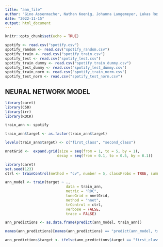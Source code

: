 ```yaml
---
title: "ann_file"
author: "Gino Assenmacher, Nathan Koenig, Johanna Langemeyer, Lukas Resch, Ben Roemer"
date: "2022-11-15"
output: html_document
---
```


```r
knitr::opts_chunk$set(echo = TRUE)
```

```r

spotify <- read.csv("spotify.csv")
spotify_random <- read.csv("spotify_random.csv")
spotify_train <- read.csv("spotify_train.csv")
spotify_test <- read.csv("spotify_test.csv")
spotify_train_dummy <- read.csv("spotify_train_dummy.csv")
spotify_test_dummy <- read.csv("spotify_test_dummy.csv")
spotify_train_norm <- read.csv("spotify_train_norm.csv")
spotify_test_norm <- read.csv("spotify_test_norm.csv")

```

## NEURAL NETWORK MODEL

```r

library(caret)
library(C50)
library(irr)
library(ROCR)

train_ann <- spotify

train_ann$target <- as.factor(train_ann$target)

levels(train_ann$target) <- c("first_class", "second_class")

nnetGrid <-  expand.grid(size = seq(from = 1, to = 5, by = 1),
                        decay = seq(from = 0.1, to = 0.5, by = 0.1))

library(caret)
set.seed(123)
ctrl <- trainControl(method = "cv", number = 5, classProbs = TRUE, summaryFunction = twoClassSummary)

ann_model <- train(target ~ ., 
                            data = train_ann, 
                            metric = "ROC", 
                            tuneGrid = nnetGrid, 
                            method = "nnet",
                            trControl = ctrl, 
                            verbose = FALSE,
                            trace = FALSE)

ann_predictions <- as.data.frame(predict(ann_model, train_ann))

names(ann_predictions)[names(ann_predictions) == "predict(ann_model, train_ann)"] <- "target"

ann_predictions$target <- ifelse(ann_predictions$target == "first_class", 0, 1)

```


